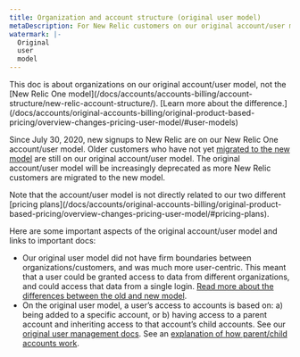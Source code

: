 ```yaml
---
title: Organization and account structure (original user model)
metaDescription: For New Relic customers on our original account/user model, an explanation of the account structure. 
watermark: |-
  Original
  user
  model
---
```

<Callout variant="important">
This doc is about organizations on our original account/user model, not the [New Relic One model](/docs/accounts/accounts-billing/account-structure/new-relic-account-structure/). [Learn more about the difference.](/docs/accounts/original-accounts-billing/original-product-based-pricing/overview-changes-pricing-user-model/#user-models) 
</Callout>

Since July 30, 2020, new signups to New Relic are on our New Relic One account/user model. Older customers who have not yet [migrated to the new model](/docs/accounts/original-accounts-billing/original-users-roles/user-migration/) are still on our original account/user model. The original account/user model will be increasingly deprecated as more New Relic customers are migrated to the new model. 

<Callout variant="important">
Note that the account/user model is not directly related to our two different [pricing plans](/docs/accounts/original-accounts-billing/original-product-based-pricing/overview-changes-pricing-user-model/#pricing-plans). 
</Callout>

Here are some important aspects of the original account/user model and links to important docs: 

* Our original user model did not have firm boundaries between organizations/customers, and was much more user-centric. This meant that a user could be granted access to data from different organizations, and could access that data from a single login. [Read more about the differences between the old and new model](/docs/accounts/original-accounts-billing/original-product-based-pricing/overview-changes-pricing-user-model/#user-models). 
* On the original user model, a user’s access to accounts is based on: a) being added to a specific account, or b) having access to a parent account and inheriting access to that account’s child accounts. See our [original user management docs](/docs/accounts/original-accounts-billing/original-users-roles). See an [explanation of how parent/child accounts work](/docs/accounts/original-accounts-billing/original-users-roles/mastersub-account-structure). 
